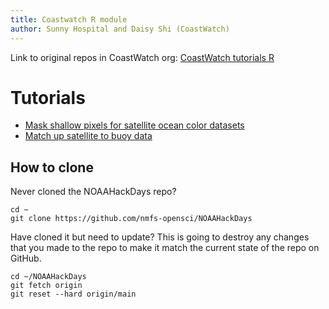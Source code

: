 ```yaml
---
title: Coastwatch R module
author: Sunny Hospital and Daisy Shi (CoastWatch)
---
```


Link to original repos in CoastWatch org: [CoastWatch tutorials R](https://github.com/coastwatch-training/Workshops/tree/main/NMFS-HackHour-Cloud-JupyterHubs/22March2024-R)

# Tutorials

* [Mask shallow pixels for satellite ocean color datasets](mask-shallow-ocean-color.rmd)
* [Match up satellite to buoy data](matchup_satellite_buoy_data.Rmd)

## How to clone

Never cloned the NOAAHackDays repo?
```
cd ~
git clone https://github.com/nmfs-opensci/NOAAHackDays
```

Have cloned it but need to update? This is going to destroy any changes that you made to the repo to make it match the current state of the repo on GitHub.

```  
cd ~/NOAAHackDays
git fetch origin
git reset --hard origin/main
```


